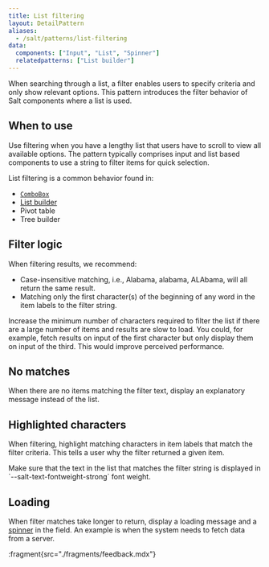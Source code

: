 ```yaml
---
title: List filtering
layout: DetailPattern
aliases:
  - /salt/patterns/list-filtering
data:
  components: ["Input", "List", "Spinner"]
  relatedpatterns: ["List builder"]
---
```


When searching through a list, a filter enables users to specify criteria and only show relevant options. This pattern introduces the filter behavior of Salt components where a list is used.

  <Diagram
    src="/img/patterns/list-filtering/list-filter.png"
    alt="A list filter."
    contentPosition="top"
    border
  />

## When to use

Use filtering when you have a lengthy list that users have to scroll to view all available options. The pattern typically comprises input and list based components to use a string to filter items for quick selection.

List filtering is a common behavior found in:
* [`ComboBox`](/salt/components/combo-box)
* [List builder](/salt/patterns/list-builder)
* Pivot table
* Tree builder

## Filter logic 

When filtering results, we recommend:

* Case-insensitive matching, i.e., Alabama, alabama, ALAbama, will all return the same result.
* Matching only the first character(s) of the beginning of any word in the item labels to the filter string.

<Diagram
    src="/img/patterns/list-filtering/list-filter-logic.png"
    alt="An example of filter logic."
    contentPosition="top"
    border
/>

<ExampleContainer type="positive" customPillText="Best practices">
Increase the minimum number of characters required to filter the list if there are a large number of items and results are slow to load. You could, for example, fetch results on input of the first character but only display them on input of the third. This would improve perceived performance.
</ExampleContainer>

## No matches

When there are no items matching the filter text, display an explanatory message instead of the list.

  <Diagram
    src="/img/patterns/list-filtering/list-filter-no-matches.png"
    alt="An example of no matches in the list."
    contentPosition="top"
    border
  />

## Highlighted characters

When filtering, highlight matching characters in item labels that match the filter criteria. This tells a user why the filter returned a given item.

  <Diagram
    src="/img/patterns/list-filtering/list-filtering-combobox.png"
    alt="An example of filtering a list in a combo box."
    contentPosition="top"
    border
  />

<ExampleContainer type="positive" customPillText="Best practices">
Make sure that the text in the list that matches the filter string is displayed in `--salt-text-fontweight-strong` font weight.
</ExampleContainer>

## Loading

When filter matches take longer to return, display a loading message and a [spinner](/salt/components/spinner) in the field. An example is when the system needs to fetch data from a server.

  <Diagram
    src="/img/patterns/list-filtering/list-filter-slow-loading.png"
    alt="An example of asychronus loading."
    contentPosition="top"
    border
  />

:fragment{src="./fragments/feedback.mdx"}
